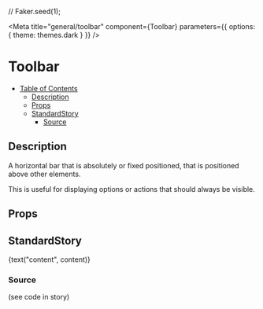 //
Faker.seed(1);

<Meta
	title="general/toolbar"
	component={Toolbar}
	parameters={{
		options: {
			theme: themes.dark
		}
	}}
/>

# Toolbar

- [Table of Contents](#toolbar)
  * [Description](#description)
  * [Props](#props)
  * [StandardStory](#standardstory)
    + [Source](#source)

## Description
A horizontal bar that is absolutely or fixed positioned, that is positioned above other elements.

This is useful for displaying options or actions that should always be visible.

## Props
<Props of={Toolbar} />

## StandardStory

<Preview>
	<Story name="standard">
		<Toolbar stickTop={true}>{text("content", content)}</Toolbar>
	</Story>
</Preview>

### Source
(see code in story)
